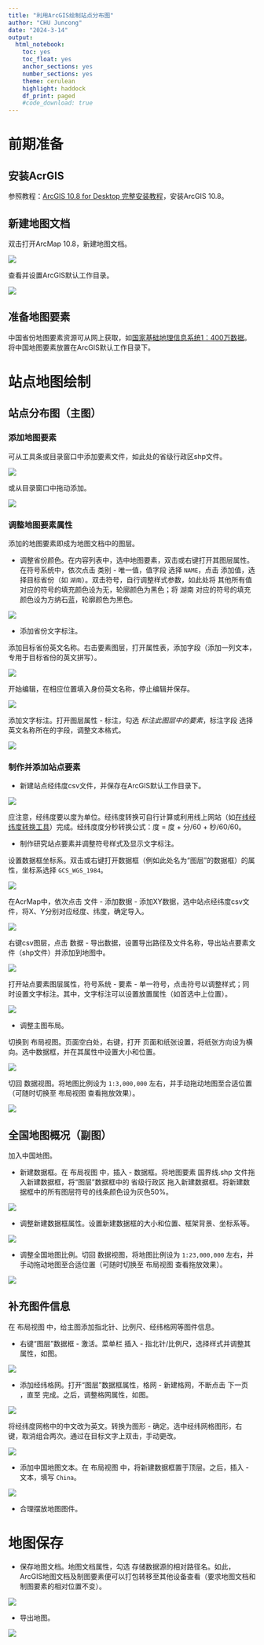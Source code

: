 ---
title: "利用ArcGIS绘制站点分布图"
author: "CHU Juncong"
date: "2024-3-14"
output:
  html_notebook:
    toc: yes
    toc_float: yes
    anchor_sections: yes
    number_sections: yes
    theme: cerulean
    highlight: haddock
    df_print: paged
    #code_download: true
---

# 前期准备

## 安装AcrGIS

参照教程：[ArcGIS 10.8 for Desktop 完整安装教程](https://malagis.com/arcgis-desktop-10-8-full-installation-tutorial.html "ArcGIS 10.8 for Desktop 完整安装教程（含win7/8/10 32/64位+下载地址+亲测可用+汉化） | 麻辣GIS")，安装ArcGIS 10.8。

## 新建地图文档

双击打开ArcMap 10.8，新建地图文档。

![](Pic/1-2-0-1新建地图文档.png)

查看并设置ArcGIS默认工作目录。

![](Pic/1-2-0-2默认工作目录.png)

## 准备地图要素

中国省份地图要素资源可从网上获取，如[国家基础地理信息系统1：400万数据](http://www.igadc.cn/general/u1e84 "国家基础地理信息系统1：400万数据 - 东北亚地理科学数据中心")。将中国地图要素放置在ArcGIS默认工作目录下。

# 站点地图绘制

## 站点分布图（主图）

### 添加地图要素

可从工具条或目录窗口中添加要素文件，如此处的省级行政区shp文件。

![](Pic/2-1-1-1导入地图要素.png)

或从目录窗口中拖动添加。

![](Pic/2-1-1-2导入地图要素.png)

### 调整地图要素属性

添加的地图要素即成为地图文档中的图层。

-   调整省份颜色。在内容列表中，选中地图要素，双击或右键打开其图层属性。在符号系统中，依次点击 类别 - 唯一值，值字段 选择 `NAME`，点击 添加值，选择目标省份（如 `湖南`）。双击符号，自行调整样式参数，如此处将 其他所有值 对应的符号的填充颜色设为无，轮廓颜色为黑色；将 湖南 对应的符号的填充颜色设为方纳石蓝，轮廓颜色为黑色。

![](Pic/2-1-2-1调整省份颜色.png)

-   添加省份文字标注。

添加目标省份英文名称。右击要素图层，打开属性表，添加字段（添加一列文本，专用于目标省份的英文拼写）。

![](Pic/2-1-2-2编辑要素属性表.png)

开始编辑，在相应位置填入身份英文名称，停止编辑并保存。

![](Pic/2-1-2-3编辑要素属性表.png)

添加文字标注。打开图层属性 - 标注，勾选 *标注此图层中的要素*，标注字段 选择 英文名称所在的字段，调整文本格式。

![](Pic/2-1-2-4显示文字标注.png)

### 制作并添加站点要素

-   新建站点经纬度csv文件，并保存在ArcGIS默认工作目录下。

![](Pic/2-1-3-1站点经纬度信息.png)

应注意，经纬度要以度为单位。经纬度转换可自行计算或利用线上网站（如[在线经纬度转换工具](https://www.tiantianditu.com/tool/convert.html "在线经纬度转换工具_经纬度转度分秒格式_度分秒转经纬度格式 - 天天看地图")）完成。经纬度度分秒转换公式：度 = 度 + 分/60 + 秒/60/60。

-   制作研究站点要素并调整符号样式及显示文字标注。

设置数据框坐标系。双击或右键打开数据框（例如此处名为“图层”的数据框）的属性，坐标系选择 `GCS_WGS_1984`。

![](Pic/2-1-3-2地图坐标系.png)

在AcrMap中，依次点击 文件 - 添加数据 - 添加XY数据，选中站点经纬度csv文件，将X、Y分别对应经度、纬度，确定导入。

![](Pic/2-1-3-3导入站点坐标.png)

右键csv图层，点击 数据 - 导出数据，设置导出路径及文件名称，导出站点要素文件（shp文件）并添加到地图中。

![](Pic/2-1-3-4导出站点要素.png)

打开站点要素图层属性，符号系统 - 要素 - 单一符号，点击符号以调整样式；同时设置文字标注。其中，文字标注可以设置放置属性（如首选中上位置）。

![](Pic/2-1-3-5调整站点要素.png)

-   调整主图布局。

切换到 布局视图。页面空白处，右键，打开 页面和纸张设置，将纸张方向设为横向。选中数据框，并在其属性中设置大小和位置。

![](Pic/2-1-3-6调整页面布局.png)

切回 数据视图。将地图比例设为 `1:3,000,000` 左右，并手动拖动地图至合适位置（可随时切换至 布局视图 查看拖放效果）。

![](Pic/2-1-3-7调整地图比例.png)

## 全国地图概况（副图）

加入中国地图。

-   新建数据框。在 布局视图 中，插入 - 数据框。将地图要素 国界线.shp 文件拖入新建数据框，将“图层”数据框中的 省级行政区 拖入新建数据框。将新建数据框中的所有图层符号的线条颜色设为灰色50%。

![](Pic/2-2-0-1新建数据框.png)

-   调整新建数据框属性。设置新建数据框的大小和位置、框架背景、坐标系等。

![](Pic/2-2-0-2调整新建数据框属性.png)

-   调整全国地图比例。切回 数据视图，将地图比例设为 `1:23,000,000` 左右，并手动拖动地图至合适位置（可随时切换至 布局视图 查看拖放效果）。

![](Pic/2-2-0-3调整全国地图比例.png)

## 补充图件信息

在 布局视图 中，给主图添加指北针、比例尺、经纬格网等图件信息。

-   右键“图层”数据框 - 激活。菜单栏 插入 - 指北针/比例尺，选择样式并调整其属性，如图。

![](Pic/2-3-0-1添加指北针比例尺.png)

-   添加经纬格网。打开“图层”数据框属性，格网 - 新建格网，不断点击 下一页 ，直至 完成。之后，调整格网属性，如图。

![](Pic/2-3-0-2添加经纬格网.png)

将经纬度网格中的中文改为英文。转换为图形 - 确定。选中经纬网格图形，右键，取消组合两次。通过在目标文字上双击，手动更改。

![](Pic/2-3-0-3经纬格网图形化.png)

-   添加中国地图文本。在 布局视图 中，将新建数据框置于顶层。之后，插入 - 文本，填写 `China`。

![](Pic/2-3-0-4插入文本.png)

-   合理摆放地图图件。

# 地图保存

-   保存地图文档。地图文档属性，勾选 存储数据源的相对路径名。如此，ArcGIS地图文档及制图要素便可以打包转移至其他设备查看（要求地图文档和制图要素的相对位置不变）。

![](Pic/3-0-0-1保存地图文档.png)

-   导出地图。

![](Pic/3-0-0-2导出地图.png)
